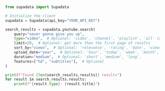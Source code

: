 ```python Python
from supadata import Supadata

# Initialize the client
supadata = Supadata(api_key="YOUR_API_KEY")

search_results = supadata.youtube.search(
    query="never gonna give you up",
    type="video",  # Optional: 'video', 'channel', 'playlist', 'all' (default 'all')
    limit=20,  # Optional: get more than the first page of results
    sort_by="views",  # Optional: 'relevance', 'rating', 'date', 'views'
    upload_date="year",  # Optional: 'hour', 'today', 'week', 'month', 'year'
    duration="medium",  # Optional: 'short', 'medium', 'long',
    features=["hd", "subtitles"],  # Optional
)

print(f"Found {len(search_results.results)} results")
for result in search_results.results:
    print(f"{result.type}: {result.title}")
```
